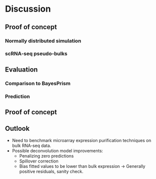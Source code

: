 # Discussion

## Proof of concept

### Normally distributed simulation

### scRNA-seq pseudo-bulks

## Evaluation

### Comparison to BayesPrism

### Prediction

## Proof of concept

## Outlook

* Need to benchmark microarray expression purification techniques on bulk
  RNA-seq data.
* Possible deconvolution model improvements:
  * Penalizing zero predictions
  * Spillover correction
  * Bias fitted values to be lower than bulk expression -> Generally positive
    residuals, sanity check.
